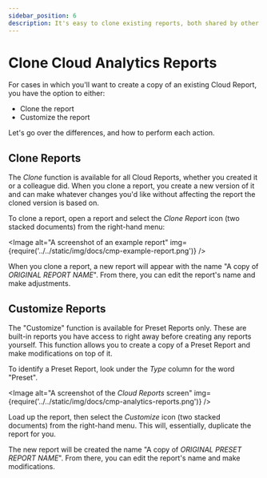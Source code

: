```yaml
---
sidebar_position: 6
description: It's easy to clone existing reports, both shared by other users or provided by DoiT International
---
```


# Clone Cloud Analytics Reports

For cases in which you'll want to create a copy of an existing Cloud Report, you have the option to either:

- Clone the report
- Customize the report

Let's go over the differences, and how to perform each action.

## Clone Reports

The _Clone_ function is available for all Cloud Reports, whether you created it or a colleague did. When you clone a report, you create a new version of it and can make whatever changes you'd like without affecting the report the cloned version is based on.

To clone a report, open a report and select the _Clone Report_ icon (two stacked documents) from the right-hand menu:


<Image
  alt="A screenshot of an example report"
  img={require('../../static/img/docs/cmp-example-report.png')}
/>

When you clone a report, a new report will appear with the name "A copy of
_ORIGINAL REPORT NAME_". From there, you can edit the report's name and
make adjustments.

## Customize Reports

The "Customize" function is available for Preset Reports only. These are built-in reports you have access to right away before creating any reports yourself. This function allows you to create a copy of a Preset Report and make modifications on top of it.

To identify a Preset Report, look under the _Type_ column for the word "Preset".

<Image
  alt="A screenshot of the _Cloud Reports_ screen"
  img={require('../../static/img/docs/cmp-analytics-reports.png')}
/>

Load up the report, then select the _Customize_ icon (two stacked documents) from the right-hand menu. This will, essentially, duplicate the report for you.

The new report will be created the name "A copy of _ORIGINAL PRESET REPORT NAME_". From there, you can edit the report's name and make modifications.
